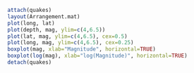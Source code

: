 
```r
attach(quakes) 
layout(Arrangement.mat) 
plot(long, lat) 
plot(depth, mag, ylim=c(4,6.5)) 
plot(lat, mag, ylim=c(4,6.5), cex=0.5) 
plot(long, mag, ylim=c(4,6.5), cex=0.25) 
boxplot(mag, xlab="Magnitude", horizontal=TRUE) 
boxplot(log(mag), xlab="log(Magnitude)", horizontal=TRUE) 
detach(quakes) 
```  
 

